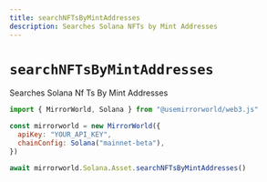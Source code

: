 ```yaml
---
title: searchNFTsByMintAddresses
description: Searches Solana NFTs by Mint Addresses
---
```


# `searchNFTsByMintAddresses`

Searches Solana Nf Ts By Mint Addresses

```js
import { MirrorWorld, Solana } from "@usemirrorworld/web3.js"

const mirrorworld = new MirrorWorld({
  apiKey: "YOUR_API_KEY",
  chainConfig: Solana("mainnet-beta"),
})

await mirrorworld.Solana.Asset.searchNFTsByMintAddresses()
```
